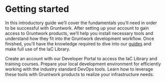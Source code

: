 
# Getting started

In this introductory guide we’ll cover the fundamentals you'll need in order to be successful with Gruntwork. After setting up your account to gain access to Gruntwork products, we’ll help you install necessary tools and understand how they fit into the Gruntwork development workflow. Once finished, you’ll have the knowledge required to dive into our [guides](/docs/guides/welcome) and make full use of the IaC Library.

<Grid cols={1}>
  <Card
    title="1. Gain access to Gruntwork’s products"
    href="/docs/intro/dev-portal/create-account"
  >
    Create an account with our Developer Portal to access the IaC Library and
    training courses.
  </Card>
  <Card
    title="2. Set up your environment"
    href="/docs/intro/environment-setup/recommended_tools"
  >
    Prepare your local development environment for efficiently working with the
    industry standard DevOps tools.
  </Card>
  <Card
    title="3. Learn the tools of the trade"
    href="/docs/intro/tool-fundamentals/docker"
  >
    Learn how to leverage these tools with Gruntwork products to realize your
    infrastructure needs.
  </Card>
</Grid>


<!-- ##DOCS-SOURCER-START
{"sourcePlugin":"Local File Copier","hash":"18ca9f647d6968d68b1a9cf1f891f5f7"}
##DOCS-SOURCER-END -->
